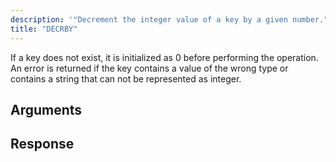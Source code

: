 ```yaml
---
description: '"Decrement the integer value of a key by a given number."'
title: "DECRBY"
---
```

If a key does not exist, it is initialized as 0 before performing the operation. An error is returned if the key contains a value of the wrong type or contains a string that can not be represented as integer.
## Arguments
## Response